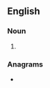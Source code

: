 ==English==

===Noun===
{{head|en|noun plural form}}

# {{plural of|zufolo|lang=en}}

===Anagrams===
* {{anagrams|en|a=floosuz|zoofuls}}